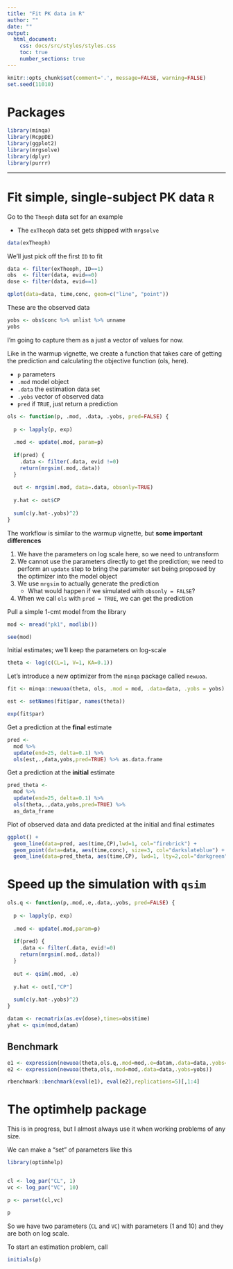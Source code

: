 ```yaml
---
title: "Fit PK data in R"
author: ""
date: ""
output: 
  html_document:
    css: docs/src/styles/styles.css
    toc: true
    number_sections: true
---
```


```r
knitr::opts_chunk$set(comment='.', message=FALSE, warning=FALSE)
set.seed(11010)
```

# Packages
```r
library(minqa)
library(RcppDE)
library(ggplot2)
library(mrgsolve)
library(dplyr)
library(purrr)
```

<hr><div class = spacer></div>

# Fit simple, single-subject PK data `R`

Go to the `Theoph` data set for an example

- The `exTheoph` data set gets shipped with `mrgsolve`


```r
data(exTheoph)
```


We'll just pick off the first `ID` to fit
```r
data <- filter(exTheoph, ID==1)
obs  <- filter(data, evid==0)
dose <- filter(data, evid==1)
```

```r
qplot(data=data, time,conc, geom=c("line", "point"))
```



These are the observed data 

```r
yobs <- obs$conc %>% unlist %>% unname
yobs
```

I'm going to capture them as a just a vector of 
values for now.  


Like in the warmup vignette, we create a function 
that takes care of getting the prediction
and calculating the objective function (ols, here).

- `p` parameters
- `.mod` model object
- `.data` the estimation data set
- `.yobs` vector of observed data
- `pred` if `TRUE`, just return a prediction


```r
ols <- function(p, .mod, .data, .yobs, pred=FALSE) {
  
  p <- lapply(p, exp)
  
  .mod <- update(.mod, param=p)
  
  if(pred) {
    .data <- filter(.data, evid !=0)
    return(mrgsim(.mod,.data))
  }
  
  out <- mrgsim(.mod, data=.data, obsonly=TRUE)
  
  y.hat <- out$CP
  
  sum(c(y.hat-.yobs)^2)
}
```

The workflow is similar to the warmup vignette, but __some important differences__

1. We have the parameters on log scale here, so we need to untransform
1. We cannot use the parameters directly to get the prediction; we 
need to perform an `update` step to bring the parameter set being proposed 
by the optimizer into the model object
1. We use `mrgsim` to actually generate the prediction
    - What would happen if we simulated with `obsonly = FALSE`?
1. When we call `ols` with `pred = TRUE`, we can get the prediction


Pull a simple 1-cmt model from the library
```r
mod <- mread("pk1", modlib())
```


```r
see(mod)
```

Initial estimates; we'll keep the parameters on log-scale

```r
theta <- log(c(CL=1, V=1, KA=0.1))
```


Let's introduce a new optimizer from the `minqa` package
called `newuoa`.

```r
fit <- minqa::newuoa(theta, ols, .mod = mod, .data=data, .yobs = yobs)

est <- setNames(fit$par, names(theta))

exp(fit$par)
```



Get a  prediction at the __final__ estimate

```r
pred <- 
  mod %>% 
  update(end=25, delta=0.1) %>%
  ols(est,.,data,yobs,pred=TRUE) %>% as.data.frame
```


Get a prediction at the __initial__ estimate
```r
pred_theta <- 
  mod %>% 
  update(end=25, delta=0.1) %>%
  ols(theta,.,data,yobs,pred=TRUE) %>% 
  as_data_frame
```


Plot of observed data and data predicted at the 
initial and final estimates
```r
ggplot() + 
  geom_line(data=pred, aes(time,CP),lwd=1, col="firebrick") +
  geom_point(data=data, aes(time,conc), size=3, col="darkslateblue") +
  geom_line(data=pred_theta, aes(time,CP), lwd=1, lty=2,col="darkgreen")
```


# Speed up the simulation with `qsim`

```r
ols.q <- function(p,.mod,.e,.data,.yobs, pred=FALSE) {
  
  p <- lapply(p, exp)
  
  .mod <- update(.mod,param=p)
  
  if(pred) {
    .data <- filter(.data, evid!=0)
    return(mrgsim(.mod,.data))
  }
  
  out <- qsim(.mod, .e)
  
  y.hat <- out[,"CP"]
  
  sum(c(y.hat-.yobs)^2)
}
```


```r
datam <- recmatrix(as.ev(dose),times=obs$time)
yhat <- qsim(mod,datam)
```


## Benchmark 

```r
e1 <- expression(newuoa(theta,ols.q,.mod=mod,.e=datam,.data=data,.yobs=yobs))
e2 <- expression(newuoa(theta,ols,.mod=mod,.data=data,.yobs=yobs))

rbenchmark::benchmark(eval(e1), eval(e2),replications=5)[,1:4]
```

 
# The optimhelp package

This is in progress, but I almost always use it when working problems of any size. 


We can make a "set" of parameters  like this
```r
library(optimhelp)


cl <- log_par("CL", 1)
vc <- log_par("VC", 10)

p <- parset(cl,vc)

```



```r
p
```

So we have two parameters (`CL` and `VC`) with parameters (1 and 10) and they are both on log scale.


To start an estimation problem, call
```r
initials(p)
```

